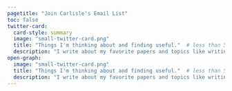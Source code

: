 ```yaml
---
pagetitle: "Join Carlisle's Email List"
toc: false
twitter-card:
  card-style: summary
  image: "small-twitter-card.png"
  title: "Things I'm thinking about and finding useful."  # less than 55 chars
  description: "I write about my favorite papers and topics like writing, talks, and productivity."
open-graph:   
  image: "small-twitter-card.png"
  title: "Things I'm thinking about and finding useful."  # less than 55 chars
  description: "I write about my favorite papers and topics like writing, talks, and productivity."
---
```




```{=html}
<!-- MailerLite Universal -->
<script>
    (function(w,d,e,u,f,l,n){w[f]=w[f]||function(){(w[f].q=w[f].q||[])
    .push(arguments);},l=d.createElement(e),l.async=1,l.src=u,
    n=d.getElementsByTagName(e)[0],n.parentNode.insertBefore(l,n);})
    (window,document,'script','https://assets.mailerlite.com/js/universal.js','ml');
    ml('account', '438589');
</script>
<!-- End MailerLite Universal -->
```        

<div class="ml-embedded" data-form="e3eHFN"></div>